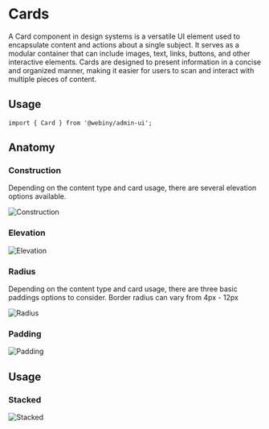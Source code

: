 

<Meta of={CardStories} />

# Cards

A Card component in design systems is a versatile UI element used to encapsulate content and actions about a single subject. It serves as a modular container that can include images, text, links, buttons, and other interactive elements. Cards are designed to present information in a concise and organized manner, making it easier for users to scan and interact with multiple pieces of content.

<Canvas of={CardStories.Default} />

## Usage

```
import { Card } from '@webiny/admin-ui';
```

## Anatomy

### Construction
Depending on the content type and card usage, there are several elevation options available.

<img src="/images/storybook/card/construction.png" alt="Construction"/>

### Elevation

<img src="/images/storybook/card/elevation.png" alt="Elevation"/>

### Radius
Depending on the content type and card usage, there are three basic paddings options to consider. Border radius can vary from 4px - 12px

<img src="/images/storybook/card/radius.png" alt="Radius"/>

### Padding

<img src="/images/storybook/card/padding.png" alt="Padding"/>

## Usage

### Stacked

<img src="/images/storybook/card/stacked.png" alt="Stacked"/>




